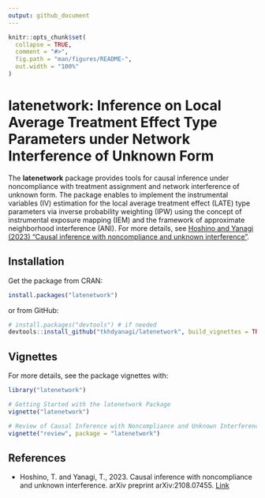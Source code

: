 ---
output: github_document
---

<!-- README.md is generated from README.Rmd. Please edit that file -->

```{r, include = FALSE}
knitr::opts_chunk$set(
  collapse = TRUE,
  comment = "#>",
  fig.path = "man/figures/README-",
  out.width = "100%"
)
```

# latenetwork: Inference on Local Average Treatment Effect Type Parameters under Network Interference of Unknown Form

<!-- badges: start -->
<!-- badges: end -->

The **latenetwork** package provides tools for causal inference 
under noncompliance with treatment assignment and 
network interference of unknown form.
The package enables to implement the instrumental variables (IV)
estimation for the local average treatment effect (LATE) type parameters 
via inverse probability weighting (IPW) using
the concept of instrumental exposure mapping (IEM)
and the framework of approximate neighborhood interference (ANI).
For more details,
see [Hoshino and Yanagi (2023) "Causal inference with noncompliance and unknown interference"](https://doi.org/10.48550/arXiv.2108.07455).

## Installation

Get the package from CRAN:

```{r, eval = F, echo = T}
install.packages("latenetwork")
```

or from GitHub:

```{r, eval = F, echo = T}
# install.packages("devtools") # if needed
devtools::install_github("tkhdyanagi/latenetwork", build_vignettes = TRUE)
```

## Vignettes

For more details, see the package vignettes with:

```{r, eval = FALSE}
library("latenetwork")

# Getting Started with the latenetwork Package
vignette("latenetwork")

# Review of Causal Inference with Noncompliance and Unknown Interference
vignette("review", package = "latenetwork")
```

## References

- Hoshino, T. and Yanagi, T., 2023. 
Causal inference with noncompliance and unknown interference. 
arXiv preprint arXiv:2108.07455.
[Link](https://doi.org/10.48550/arXiv.2108.07455)
